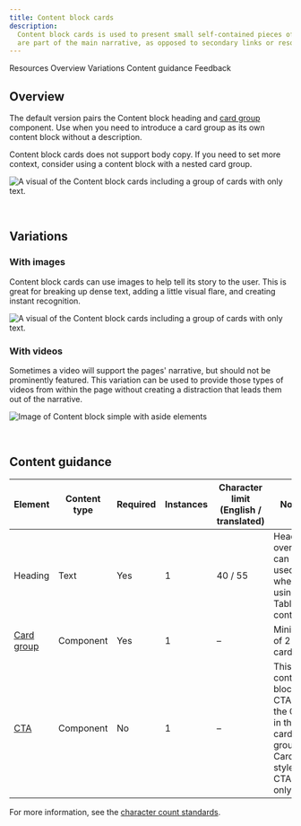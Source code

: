 ```yaml
---
title: Content block cards
description:
  Content block cards is used to present small self-contained pieces of information as cards. Use this when the cards
  are part of the main narrative, as opposed to secondary links or resources.
---
```



<ComponentDescription name="Content block cards" type="layout" />

<AnchorLinks>

<AnchorLink>Resources</AnchorLink>
<AnchorLink>Overview</AnchorLink>
<AnchorLink>Variations</AnchorLink>
<AnchorLink>Content guidance</AnchorLink>
<AnchorLink>Feedback</AnchorLink>

</AnchorLinks>

<ResourceLinks name="Content block cards" type="layout" />

## Overview

The default version pairs the Content block heading and [card group](https://www.ibm.com/standards/carbon/components/card-group) component. Use when you need to introduce a card group as its own content block without a description.

Content block cards does not support body copy. If you need to set more context, consider using a content block with a nested card group. 

![A visual of the Content block cards including a group of cards with only text.](../../images/pattern/content-block-with-cards/content-block-with-cards.jpg)

<br />

## Variations

### With images

Content block cards can use images to help tell its story to the user. This is great for breaking up dense text, adding
a little visual flare, and creating instant recognition.

![A visual of the Content block cards including a group of cards with only text.](../../images/pattern/content-block-with-cards/content-block-with-cards-with-images.jpg)

### With videos

Sometimes a video will support the pages' narrative, but should not be prominently featured. This variation can be used
to provide those types of videos from within the page without creating a distraction that leads them out of the
narrative.

![Image of Content block simple with aside elements](../../images/pattern/content-block-with-cards/content-block-with-cards-with-videos.jpg)

<br />

## Content guidance

| Element                                                                  | Content type | Required | Instances | Character limit <br/>(English / translated) | Notes                                                                            |
| ------------------------------------------------------------------------ | ------------ | -------- | --------- | ------------------------------------------- | -------------------------------------------------------------------------------- |
| Heading                                                                  | Text         | Yes      | 1         | 40 / 55                                     | Heading override can be used when using Table of contents.                       |
| [Card group](https://www.ibm.com/standards/carbon/components/card-group) | Component    | Yes      | 1         | –                                           | Minimum of 2 cards.                                                              |
| [CTA](https://www.ibm.com/standards/carbon/components/cta#card)          | Component    | No       | 1         | –                                           | This is a content block CTA, not the CTA in the card group. Card style CTA only. |

For more information, see the [character count standards](https://www.ibm.com/standards/carbon/guidelines/content/#character-count-standards).

<ComponentFooter name="Content block cards" type="layout" />
